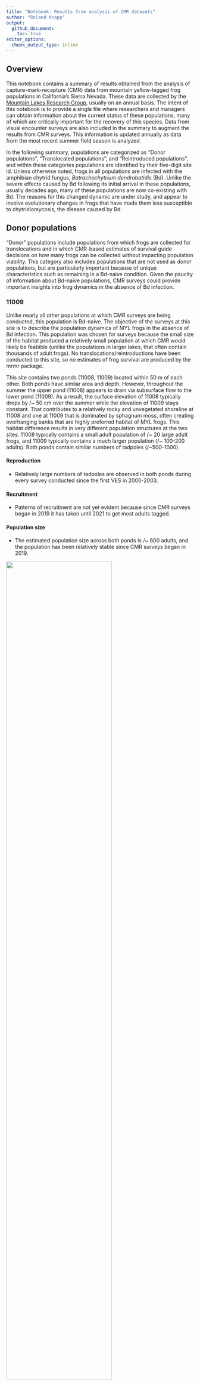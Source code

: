 ```yaml
---
title: "Notebook: Results from analysis of CMR datasets"
author: "Roland Knapp"
output: 
  github_document:
    toc: true
editor_options: 
  chunk_output_type: inline
---
```


## Overview

This notebook contains a summary of results obtained from the analysis of capture-mark-recapture (CMR) data from mountain yellow-legged frog populations in California's Sierra Nevada.
These data are collected by the [Mountain Lakes Research Group](https://mountainlakesresearch.com), usually on an annual basis.
The intent of this notebook is to provide a single file where researchers and managers can obtain information about the current status of these populations, many of which are critically important for the recovery of this species.
Data from visual encounter surveys are also included in the summary to augment the results from CMR surveys.
This information is updated annually as data from the most recent summer field season is analyzed.

In the following summary, populations are categorized as "Donor populations", "Translocated populations", and "Reintroduced populations", and within these categories populations are identified by their five-digit site id.
Unless otherwise noted, frogs in all populations are infected with the amphibian chytrid fungus, *Batrachochytrium dendrobatidis* (Bd).
Unlike the severe effects caused by Bd following its initial arrival in these populations, usually decades ago, many of these populations are now co-existing with Bd.
The reasons for this changed dynamic are under study, and appear to involve evolutionary changes in frogs that have made them less susceptible to chytridiomycosis, the disease caused by Bd.

## Donor populations

"Donor" populations include populations from which frogs are collected for translocations and in which CMR-based estimates of survival guide decisions on how many frogs can be collected without impacting population viability. This category also includes populations that are not used as donor populations, but are particularly important because of unique characteristics such as remaining in a Bd-naive condition. Given the paucity of information about Bd-naive populations, CMR surveys could provide important insights into frog dynamics in the absence of Bd infection. 

### 11009
Unlike nearly all other populations at which CMR surveys are being conducted, this population is Bd-naive. The objective of the surveys at this site is to describe the population dynamics of MYL frogs in the absence of Bd infection. This population was chosen for surveys because the small size of the habitat produced a relatively small population at which CMR would likely be feabible (unlike the populations in larger lakes, that often contain thousands of adult frogs). No translocations/reintroductions have been conducted to this site, so no estimates of frog survival are produced by the mrmr package. 

This site contains two ponds (11008, 11009) located within 50 m of each other. Both ponds have similar area and depth. However, throughout the summer the upper pond (11008) appears to drain via subsurface flow to the lower pond (11009). As a result, the surface elevation of 11008 typically drops by /~ 50 cm over the summer while the elevation of 11009 stays constant. That contributes to a relatively rocky and unvegetated shoreline at 11008 and one at 11009 that is dominated by sphagnum moss, often creating overhanging banks that are highly preferred habitat of MYL frogs. This habitat difference results in very different population structures at the two sites. 11008 typically contains a small adult population of /~ 20 large adult frogs, and 11009 typically contains a much larger population (/~ 100-200 adults). Both ponds contain similar numbers of tadpoles (/~500-1000). 

#### Reproduction
* Relatively large numbers of tadpoles are observed in both ponds during every survey conducted since the first VES in 2000-2003.  

#### Recruitment
* Patterns of recruitment are not yet evident because since CMR surveys began in 2019 it has taken until 2021 to get most adults tagged.  

#### Population size
* The estimated population size across both ponds is /~ 600 adults, and the population has been relatively stable since CMR surveys began in 2019.  

![](../../out/plots/11009_mrmr_plots.png){width=75%}

### 50783

#### Reproduction
* VES is not conducted at this stream/meadow site due to relatively low detectability of all life stages. However, tadpoles are observed in the breeding area every year. Tadpoles are collected from the breeding area every year for rearing in captivity, and resulting adult frogs are reintroduced into nearby suitable habitats. 

#### Recruitment
* Since CMR surveys began in 2018, patterns of recruitment at this site suggest a modest number of new adults entering the adult population every year (/~ 25 per primary period).  

#### Population size
* The estimated number of adults has been remarkably stable since 2018 , at /~ 220-270. The largest number of adults estimated to date was in 2021. 

![](../../out/plots/50783_mrmr_plots.png){width=75%}

### 72808

This site includes two adjacent and relatively small, shallow ponds (72808, 72336) connected by a perennial stream.  that is exposed to large avalanches during severe winters. These events typically cause very high mortality of adults and resulting high variability in frog population size (/~ 50-250). We anticipated collecting adult frogs from this population in 2017 for a translocation, but avalanche impacts during the previous winter produced high frog mortality and the resulting small population size precluded any frog collections. It is hoped that the population will rebound and be able to serve as a donor population in the future.  

#### Reproduction
* Tadpoles have been observed during every VES conducted since 2001. The upper pond (72808) typically contains a larger number of tadpoles (up to 400 during VES), with VES at the lower pond (72336) typically being < 50. However, the 2021 VES count at 72336 were unusually high (/~ 150) and 3x higher than at 72808.  

#### Recruitment
* Recruitment was very high in 2015 and 2016, following several relatively mild winters. This recruitment corresponded with a rapidly increasing population size. Following the avalanche-caused mortality during the 2016-2017 winter there has been little recruitment. Following the metamorphosis of the surviving tadpoles in 2018, there was been no recruitment in 2019-2021.  

#### Population size
* The number of adults increased rapidly in 2015-2016, reaching an estimated population size of /~ 600 in 2016. Avalanche-caused mortality reduced the population size to /~ 200 in 2017 and with few or no tadpoles and little or no recruitment, the population has continued to decline. In 2021, the estimated population size was /~ 30 adults.  

![](../../out/plots/72808_mrmr_plots.png){width=75%}

## Reintroduced populations


## Translocated populations

### 10486

This population was established via translocation of 60 adults in 2016. This action was conducted by the National Park Service to create another population in a basin that contains several Bd-naive populations. The translocated frogs were not PIT tagged before release, and were monitored occasionally by NPS staff using VES. CMR surveys were initiated in 2020. The objective is to provide insights into the population dynamics of translocated frog populations in the absence of Bd infection, for comparison to dynamics of Bd-positive translocated populations. 

#### Survival
* Because translocated frogs were not PIT tagged, no survival estimates are possible.  

#### Reproduction
* Approximately 50-170 tadpoles were counted during VES in 2020 and 2021. There is very limited shallow-water basking habitat in this high elevation lake.  

#### Recruitment
* Judging by the relatively large size of most captured untagged frogs at this site (60-74 mm), the majority likely are the originally translocated individuals. However, 8 frogs were 46-55 mm and those are almost certainly new recruits. 

#### Population size
Estimated population size is /~ 35-40 adult frogs. In the absence of much recruitment yet to date, this suggests relatively high survival of the translocated frogs. 

![](../../out/plots/10486_mrmr_plots.png){width=75%}

### 70134

#### Survival

-   Very low 1-year survival of the 2006 cohort of translocated frogs (0.12). Only six adults seen in 2007 and none thereafter.
-   *T. elegans* never seen at site, so are likely not responsible for low survival.

#### Reproduction

-   No evidence of reproduction was ever seen.

![](../../out/plots/70134_mrmr_plots.png){width=75%}

### 70370

#### Survival

-   Very low 1-year survival of both the 2016 and 2018 translocated cohorts (0.04 and 0.17, respectively).
-   Habitat looks very good for *R. sierrae* for both summer and winter, so it remains unclear what the factor limiting frog survival at this site is. It is unlikely related to winter oxygen levels in the water because trout thrived here for decades.

#### Reproduction

-   No evidence of reproduction was ever observed.

#### Population size

-   Population size returned to near-zero within one year of each translocation.
-   The absence of any frogs during the 2020 survey suggests that the population is extirpated.

![](../../out/plots/70370_mrmr_plots.png){width=75%}

### 70413

#### Survival

-   Relatively high 1-year survival of the 2013, 2015, and 2017 cohorts of translocated frogs (0.69, 0.64, 0.56, respectively).

#### Reproduction

-   Egg masses, tadpoles, and/or subadults have been observed annually starting in 2014, with a maximum count summed across all sites of 800 in 2015.
-   Subadults were first observed in 2015 and are always seen in relatively low numbers (maximum count = 27).

#### Recruitment

-   Recruitment of new adults was first observed in 2016, and has occurred in all years since.
-   Number of new recruits seems quite regular, with 20, 15, and 24 recruits tagged in 2018, 2020, and 2021, respectively.

#### Population size

-   From 2017 to early-2021 (i.e., prior to translocation and reintroduction of 117 frogs), estimated population size across all sites was stable at approximately 50 adults in each year.
-   This population, although still relatively small given the abundant high quality habitat, appears well-established and self-sustaining.
-   The 2021 translocation and reintroduction is likely to substantially increase the population size.

![](../../out/plots/70413_mrmr_plots.png){width=75%}

### 70414

#### Survival

-   Very low 1-year survival of the 2006 cohort of translocated frogs (0.01), and no adults seen in 2007.
-   Number of *T. elegans* appeared to increase markedly following translocation, may have been at least partially responsible for low survival.

#### Reproduction

-   No evidence of reproduction was ever seen.

![](../../out/plots/70414_mrmr_plots.png){width=75%}

### 70449

#### Survival

-   Intermediate level of survival of the 2014 cohort of translocated frogs (0.35).
-   Survival of the 2017 cohort of translocated frogs was somewhat higher (0.53).
-   More frogs found dead at this site than is typically the case at other sites. Whether this is due to site characteristics (e.g., lack of hiding cover) that make carcasses easier to detect, or population characteristics (i.e., relatively low survival) is unknown.
-   Adult frogs at this site commonly feed on HYRE tadpoles and subadults and are very well-fed. It would be interesting to know whether these frogs grow quickly but have short life spans compared to frogs at higher elevations.

#### Reproduction

-   Egg masses, tadpoles, and/or subadults have been observed annually since 2015, but always in relatively small numbers (maximum count = 80 tadpoles).
-   The relatively low numbers are likely due to high habitat complexity and the fact that at this elevation tadpoles often do not aggregrate near shore.

#### Recruitment

-   Recruitment of new adults has occurred in most years since 2016, with a maximum number of 15 in 2016.
-   Substantial recruitment occurred in 2016, just two years after the first translocation. This indicates that at this relatively low elevation site, the transition from egg to adult can occur in only 1.5 years.
-   Recruitment does not appear to be particularly episodic, in contrast to what is observed at some other sites.

#### Population size

-   Population appears to have stabilized at 20-25 adults. Although smaller than hoped for, this may be a typical population size at this elevation due to predation from snakes and invertebrate predators.

![](../../out/plots/70449_mrmr_plots.png){width=75%}

### 70505

#### Survival

-   Low 1-year survival of the 2008, 2013, 2015, and 2017 cohorts of translocated frogs (0.19, 0.16, 0.10, 0.10).

#### Reproduction

-   Tadpoles and/or subadults seen in every year starting in 2010.
-   Counts of these life stages are generally low (\< 25), but the 200 tadpoles counted in 2018 were an obvious exception.

#### Recruitment

-   First new recruits into the adult population were observed in 2012.
-   Some recruitment of new adults occurred in most years, including 12-17 recruits per year in 2013, 2014, and 2015.

#### Population size

-   Estimated population size in the last survey year (2018) was approximately 6 adults.
-   This small population size is likely due to survival of adults being low enough to preclude population growth, even with 4 translocations and natural recruitment of adults in several years.
-   Available evidence suggests that, at best, this site will support only a small frog population, and conducting additional translocations will likely not alter that outcome.

![](../../out/plots/70505_mrmr_plots.png){width=75%}

### 70550

#### Survival

-   Relatively high 1-year survival of the 2006 cohort of translocated frogs (0.61).
-   Survival of 2013 cohort of translocated frogs was substantially lower (0.29).

#### Reproduction

-   Tadpoles and subadults were first observed in 2008.
-   Both life stages were observed in all subsequent surveys (2008-2021), and in much higher numbers than in any other translocated population.
-   Since 2016, tadpole counts from visual encounter surveys have often exceeded 1500 individuals.

#### Recruitment

-   The first recruit into the adult population was observed in 2010, and except for 2011, new recruits have been tagged in every subsequent year (2010, 2012-2021).
-   Recruitment magnitude is highly variable between years, with notably large recruitment events in 2016 and 2021, and lower but substantial recruitment in several additional years (2013, 2014, 2018, 2020).
-   This variation may result from an interaction between subadult survival, Bd infection, and winter severity.

#### Population size

-   Following the original translocation in 2006, the estimated population was \< 50 adults until 2013. During 2013-2015, the population increased to 100-150 adults. Since the large recruitment event in 2016, the population has fluctuated between 170 and 420 adults, with an average population size of approximately 250 adults.
-   This population is now well-established, and is large enough to serve as a donor of frogs for future frog recovery actions.
-   The 16-year mark-recapture dataset has allowed unprecedented insights into the dynamics of population establishment. It is also allowing us to test hypotheses regarding the drivers of the observed population dynamics, information that is critical for the design and implementation of future frog recovery actions.

![](../../out/plots/70550_mrmr_plots.png){width=75%}

### 70556

#### Survival

-   Relatively high 1-year survival of the 2018 cohort of translocated frogs (0.73).
-   Survival of 2020 cohort of translocated frogs was lower, but still high (0.61).
-   Not as high as 74976 despite both sites receiving frogs from same donor population and in the same two years.

#### Reproduction

-   Successful reproduction occurred in 2019 (based on 2nd-year tads seen in 2020), 2020 (1st-year tads), and 2021 (1st-year tads).
-   2019 cohort was not seen until 2020 (07-07) and was made up of only \~15 tadpoles. Suggests limited reproduction in 2019 and/or low survival during 2019-2020 winter.
-   2020 cohort contained at least 425 individuals, based on count conducted on 08-23. Tadpole count on 2021-07-22 indicated 350 second-year animals, suggesting high overwinter survival of first-year tadpoles compared to that shown by 2019 cohort (perhaps due to light 2020 snow year --\> long 2020 summer --\> large tadpole size going into 2021 winter).
-   2021 cohort contained approximately 435 individuals, based on count conducted on 2021-08-26.
-   First metamorphs seen in 2021 (1 on 07-22 and 13 on 08-26), small numbers likely due to small size of the 2019 cohort. Expect a substantially larger number of metamorphs in 2022 from 2021 cohort.

#### Recruitment

-   As expected for this high elevation site, no recruitment of new adults has occurred yet.
-   Unlikely that metamorphs in 2021 will grow to adult size by 2022, so recruitment may not be observed until 2023.

#### Population size

-   2021 estimated population size is approximately 25 adults.
-   All adults seen in northern 1/3 or 1/2 of lake.

![](../../out/plots/70556_mrmr_plots.png){width=75%}

### 70619

#### Survival

-   1-year survival of the 2008 cohort is low (0.22).
-   As seen at other sites, despite lack of gartersnakes, population declined substantially during summer 2008 following translocation. Mortality caused by Bd? Poor-quality habitat?

#### Reproduction

-   Tadpoles seen during most surveys conducted after 2011, but always in relatively small numbers (&le 25). No obvious basking habitat for tadpoles in lake due to steeply sloped littoral zone dominated by large boulders. Subadults seen occasionally.

#### Recruitment

-   Only evidence of recruitment was in 2019 when four untagged and relatively small adults were captured and tagged.

#### Population size

-   Estimated population size declined relatively rapidly during summer 2018, and since 2012 has been near zero.

![](../../out/plots/70619_mrmr_plots.png){width=75%}

### 70628

#### Survival

-   1-year survival of the 2020 cohort is 0.65. Seems quite high for frogs from the 72996 donor population.

#### Reproduction

-   No tadpoles seen during the 2021-08-10 VES, but hopefully will be observed during surveys in 2022.

#### Recruitment

-   No recruitment expected until at least 2024.

#### Population size

-   2021 estimated population size is approximately 17 adults

![](../../out/plots/70628_mrmr_plots.png){width=75%}

### 70641

#### Survival

-   The three translocated cohorts (2015, 2017, 2020) have all shown low 1-year survival (0.27, 0.16, 0.07, respectively).
-   Gartersnakes present at site, but within months of translocation frogs grow to large sizes that provide a refuge from predation.
-   Frogs at this site grow quickly and attain large sizes (up to 82 mm SVL - in 2021)

#### Reproduction

-   Reproduction in this population is difficult to assess because non-adult life stages are rarely seen due to thick littoral zone vegetation.
-   No tadpoles have been observed during VES, and the only subadult observed was in 2019.
-   However, new adult recruits have been captured, so some reproduction is obviously occurring.

#### Recruitment

-   A total of 4 new (untagged) frogs have been captured, including 1 in 2017, 2 in 2019, and 1 in 2020.

#### Population size

-   The 2021 estimated population size is near 0.

![](../../out/plots/70641_mrmr_plots.png){width=75%}

### 74976

#### Survival

-   Unusually high 1-year survival of the 2018 cohort of translocated frogs (0.94).
-   Survival of 2020 cohort of translocated frogs was lower, but still high (0.67).

#### Reproduction

-   Successful reproduction (as evidenced by first-year tadpoles) observed in 2019, 2020, and 2021.
-   2019 cohort contained at least 250 individuals, based on count conducted on 09-Sep-2019. Cohort appeared to experience relatively low overwinter survival (perhaps due to the heavy 2019 snow year --\> short 2019 summer --\> small tadpole size going into 2020 winter), with approximately 25 second-year tadpoles counted on 20-Aug-2020. 5 metamorphs seen during the August 2020 CMR.
-   2020 cohort contained at least 320 individuals, based on count conducted on 20-Aug-2020. Tadpole count on 25-Jun-2021 indicated 386 second-year animals, suggesting high overwinter survival of first-year tadpoles compared to that shown by 2019 cohort (perhaps due to light 2020 snow year --\> long 2020 summer --\> large tadpole size going into 2021 winter).
-   2021 cohort contained at least 305 individuals, based on count conducted on 18-Aug-2021.
-   Many subadults counted during mid-August 2021 survey (203), compared to very few in late-summer 2020.

#### Recruitment

-   First new recruits into the adult population (5) captured during mid-August 2021 CMR survey. Likely all from 2019 cohort, but large size range (41-50 mm) suggests that these adults were from animals that metamorphosed in both late-summer 2020 and early-summer 2021.

#### Population size

-   2021 estimated population size is approximately 28 adults.
-   As of mid-August 2021, frog population extends from Lower Pool outlet to 72973.
-   72973 (uppermost pond) was colonized by adults and metamorphs in 2020.
-   All reproduction is occurring in 74976.
-   Population seems likely to become firmly established in next few years.

![](../../out/plots/74976_mrmr_plots.png){width=75%}

